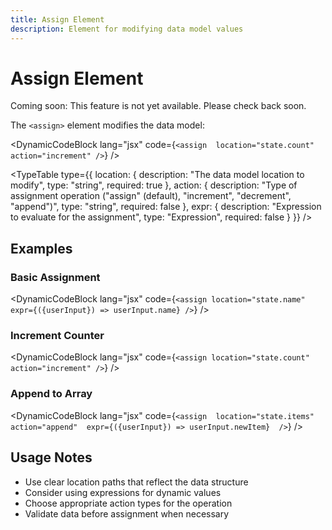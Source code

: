 ```yaml
---
title: Assign Element
description: Element for modifying data model values
---
```



# Assign Element

<Banner className="bg-blue-500 text-white rounded-lg">Coming soon: This feature is not yet available. Please check back soon.</Banner>


The `<assign>` element modifies the data model:

<DynamicCodeBlock lang="jsx" code={`<assign 
  location="state.count"
  action="increment"
/>`} />

<TypeTable type={{
    location: {
      description: "The data model location to modify",
      type: "string",
      required: true
    },
    action: {
      description: "Type of assignment operation (\"assign\" (default), \"increment\", \"decrement\", \"append\")",
      type: "string",
      required: false
    },
    expr: {
      description: "Expression to evaluate for the assignment",
      type: "Expression",
      required: false
    }
  }} />

## Examples

### Basic Assignment

<DynamicCodeBlock lang="jsx" code={`<assign location="state.name" expr={({userInput}) => userInput.name} />`} />

### Increment Counter

<DynamicCodeBlock lang="jsx" code={`<assign location="state.count" action="increment" />`} />

### Append to Array

<DynamicCodeBlock lang="jsx" code={`<assign 
  location="state.items" 
  action="append" 
  expr={({userInput}) => userInput.newItem} 
/>`} />

## Usage Notes

- Use clear location paths that reflect the data structure
- Consider using expressions for dynamic values
- Choose appropriate action types for the operation
- Validate data before assignment when necessary
